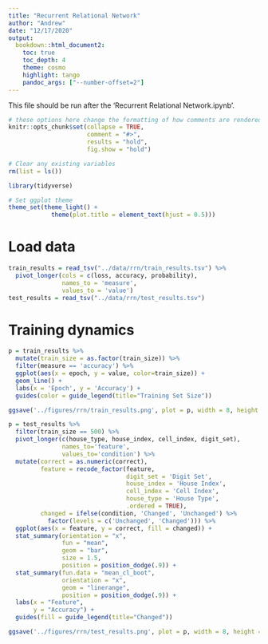 ```yaml
---
title: "Recurrent Relational Network"
author: "Andrew"
date: "12/17/2020"
output:
  bookdown::html_document2:
    toc: true
    toc_depth: 4
    theme: cosmo
    highlight: tango
    pandoc_args: ["--number-offset=2"]
---
```


This file should be run after the 'Recurrent Relational Network.ipynb'.
```r
# these options here change the formatting of how comments are rendered
knitr::opts_chunk$set(collapse = TRUE,
                      comment = "#>",
                      results = "hold",
                      fig.show = "hold")

# Clear any existing variables
rm(list = ls())
```

```r
library(tidyverse)
```

```r
# Set ggplot theme
theme_set(theme_light() +
            theme(plot.title = element_text(hjust = 0.5)))
```

# Load data

```r
train_results = read_tsv("../data/rrn/train_results.tsv") %>% 
  pivot_longer(cols = c(loss, accuracy, probability),
               names_to = 'measure',
               values_to = 'value')
test_results = read_tsv("../data/rrn/test_results.tsv")
```

# Training dynamics

```r
p = train_results %>% 
  mutate(train_size = as.factor(train_size)) %>% 
  filter(measure == 'accuracy') %>% 
  ggplot(aes(x = epoch, y = value, color=train_size)) +
  geom_line() +
  labs(x = 'Epoch', y = 'Accuracy') +
  guides(color = guide_legend(title="Training Set Size"))

ggsave('../figures/rrn/train_results.png', plot = p, width = 8, height = 4.5)
```

```r
p = test_results %>% 
  filter(train_size == 500) %>% 
  pivot_longer(c(house_type, house_index, cell_index, digit_set),
               names_to='feature',
               values_to='condition') %>% 
  mutate(correct = as.numeric(correct),
         feature = recode_factor(feature,
                                 digit_set = 'Digit Set',
                                 house_index = 'House Index',
                                 cell_index = 'Cell Index',
                                 house_type = 'House Type',
                                 .ordered = TRUE),
         changed = ifelse(condition, 'Changed', 'Unchanged') %>% 
           factor(levels = c('Unchanged', 'Changed'))) %>%
  ggplot(aes(x = feature, y = correct, fill = changed)) +
  stat_summary(orientation = "x",
               fun = "mean",
               geom = "bar",
               size = 1.5,
               position = position_dodge(.9)) +
  stat_summary(fun.data = "mean_cl_boot",
               orientation = "x",
               geom = "linerange",
               position = position_dodge(.9)) +
  labs(x = "Feature",
       y = "Accuracy") +
  guides(fill = guide_legend(title="Changed"))

ggsave('../figures/rrn/test_results.png', plot = p, width = 8, height = 4.5)
```